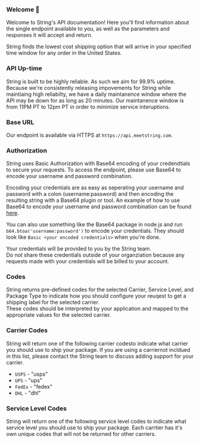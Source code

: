 ### Welcome 👋

Welcome to String's API documentation! Here you'll find information about the single endpoint available to you,
as well as the parameters and responses it will accept and return.

String finds the lowest cost shipping option that will arrive in your specified time window for any order in the United States.

### API Up-time

String is built to be highly reliable. As such we aim for 99.9% uptime.
Because we're consistently releasing impovements for String while maintiaing high reliabilty,
we have a daily maintanence window where the API may be down for as long as 20 minutes.
Our maintanence window is from 11PM PT to 12pm PT in order to minimize service interuptions.

### Base URL

Our endpoint is available via HTTPS at `https://api.meetstring.com`.

### Authorization

String uses Basic Authorization with Base64 encoding of your credendtials to secure your requests.
To access the endpoint, please use Base64 to encode your username and password combination.

Encoding your credentials are as easy as seperating your username and password with a colon (username:password) and then encoding the resulting string with a Base64 plugin or tool.
An example of how to use Base64 to encode your username and password combination can be found [here](https://www.base64encode.org/).

You can also use something like the Base64 package in node.js and run `b64.btoa('username:password')` to encode your credentials. 
They should look like `Basic <your encoded credentials>` when you're done.

Your credentials will be provided to you by the String team.  
Do not share these credentials outside of your organziation because any requests made with your credentials will be billed to your account.

### Codes

String returns pre-defined codes for the selected Carrier, Service Level,
and Package Type to indicate how you should configure your reuqest to get a shipping label for the selected carrier.  
These codes should be interpreted by your application and mapped to the appropriate values for the selected carrier.

### Carrier Codes

String will return one of the following carrier codesto indicate what carrier you should use to ship your package.
If you are using a carriernot incldued in this list, please contact the String team to discuss adding support for your carrier.

- `USPS` - "usps"
- `UPS` - "ups"
- `FedEx` - "fedex"
- `DHL` - "dhl"

### Service Level Codes

String will return one of the following service level codes to indicate what service level you should use to ship your package. Each carrtier has it's own unique codes that will not be returned for other carriers.
